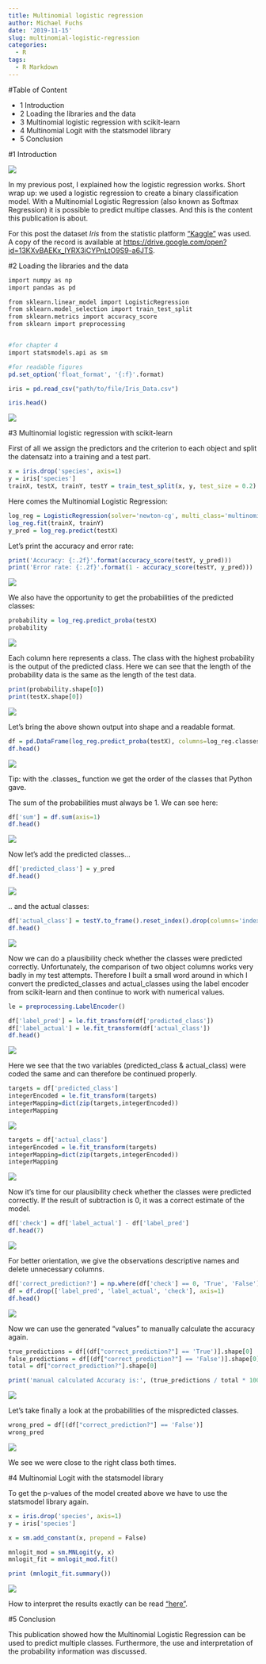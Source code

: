 ```yaml
---
title: Multinomial logistic regression
author: Michael Fuchs
date: '2019-11-15'
slug: multinomial-logistic-regression
categories:
  - R
tags:
  - R Markdown
---
```


#Table of Content

+ 1 Introduction
+ 2 Loading the libraries and the data
+ 3 Multinomial logistic regression with scikit-learn
+ 4 Multinomial Logit with the statsmodel library
+ 5 Conclusion


#1 Introduction

![](/post/2019-11-15-multinomial-logistic-regression_files/p27s1.png)

In my previous post, I explained how the logistic regression works. Short wrap up: we used a logistic regression to create a binary classification model. With a Multinomial Logistic Regression (also known as Softmax Regression) it is possible to predict multipe classes. And this is the content this publication is about.


For this post the dataset *Iris* from the statistic platform ["Kaggle"](https://www.kaggle.com/c/santander-customer-satisfaction/data) was used. A copy of the record is available at <https://drive.google.com/open?id=13KXvBAEKx_IYRX3iCYPnLtO9S9-a6JTS>.




#2 Loading the libraries and the data


```r
import numpy as np
import pandas as pd

from sklearn.linear_model import LogisticRegression
from sklearn.model_selection import train_test_split
from sklearn.metrics import accuracy_score
from sklearn import preprocessing


#for chapter 4
import statsmodels.api as sm

#for readable figures
pd.set_option('float_format', '{:f}'.format)
```


```r
iris = pd.read_csv("path/to/file/Iris_Data.csv")
```


```r
iris.head()
```

![](/post/2019-11-15-multinomial-logistic-regression_files/p27p1.png)



#3 Multinomial logistic regression with scikit-learn

First of all we assign the predictors and the criterion to each object and split the datensatz into a training and a test part.


```r
x = iris.drop('species', axis=1)
y = iris['species']
trainX, testX, trainY, testY = train_test_split(x, y, test_size = 0.2)
```


Here comes the Multinomial Logistic Regression: 

```r
log_reg = LogisticRegression(solver='newton-cg', multi_class='multinomial')
log_reg.fit(trainX, trainY)
y_pred = log_reg.predict(testX)
```


Let's print the accuracy and error rate:

```r
print('Accuracy: {:.2f}'.format(accuracy_score(testY, y_pred)))
print('Error rate: {:.2f}'.format(1 - accuracy_score(testY, y_pred)))
```

![](/post/2019-11-15-multinomial-logistic-regression_files/p27p2.png)



We also have the opportunity to get the probabilities of the predicted classes:

```r
probability = log_reg.predict_proba(testX)
probability
```

![](/post/2019-11-15-multinomial-logistic-regression_files/p27p3.png)



Each column here represents a class. The class with the highest probability is the output of the predicted class. Here we can see that the length of the probability data is the same as the length of the test data.

```r
print(probability.shape[0])
print(testX.shape[0])
```

![](/post/2019-11-15-multinomial-logistic-regression_files/p27p4.png)

Let's bring the above shown output into shape and a readable format.

```r
df = pd.DataFrame(log_reg.predict_proba(testX), columns=log_reg.classes_)
df.head()
```

![](/post/2019-11-15-multinomial-logistic-regression_files/p27p5.png)


Tip: with the .classes_ function we get the order of the classes that Python gave.

The sum of the probabilities must always be 1. We can see here:


```r
df['sum'] = df.sum(axis=1)
df.head()
```

![](/post/2019-11-15-multinomial-logistic-regression_files/p27p6.png)

Now let's add the predicted classes...

```r
df['predicted_class'] = y_pred
df.head()
```

![](/post/2019-11-15-multinomial-logistic-regression_files/p27p7.png)

.. and the actual classes:


```r
df['actual_class'] = testY.to_frame().reset_index().drop(columns='index')
df.head()
```

![](/post/2019-11-15-multinomial-logistic-regression_files/p27p8.png)


Now we can do a plausibility check whether the classes were predicted correctly. Unfortunately, the comparison of two object columns works very badly in my test attempts. Therefore I built a small word around in which I convert the predicted_classes and actual_classes using the label encoder from scikit-learn and then continue to work with numerical values.


```r
le = preprocessing.LabelEncoder()

df['label_pred'] = le.fit_transform(df['predicted_class'])
df['label_actual'] = le.fit_transform(df['actual_class'])
df.head()
```

![](/post/2019-11-15-multinomial-logistic-regression_files/p27p9.png)

Here we see that the two variables (predicted_class & actual_class) were coded the same and can therefore be continued properly.

```r
targets = df['predicted_class']   
integerEncoded = le.fit_transform(targets)
integerMapping=dict(zip(targets,integerEncoded))
integerMapping
```

![](/post/2019-11-15-multinomial-logistic-regression_files/p27p10.png)

```r
targets = df['actual_class']   
integerEncoded = le.fit_transform(targets)
integerMapping=dict(zip(targets,integerEncoded))
integerMapping
```

![](/post/2019-11-15-multinomial-logistic-regression_files/p27p11.png)

Now it's time for our plausibility check whether the classes were predicted correctly. If the result of subtraction is 0, it was a correct estimate of the model.


```r
df['check'] = df['label_actual'] - df['label_pred']
df.head(7)
```

![](/post/2019-11-15-multinomial-logistic-regression_files/p27p12.png)

For better orientation, we give the observations descriptive names and delete unnecessary columns.

```r
df['correct_prediction?'] = np.where(df['check'] == 0, 'True', 'False')
df = df.drop(['label_pred', 'label_actual', 'check'], axis=1)
df.head()
```

![](/post/2019-11-15-multinomial-logistic-regression_files/p27p13.png)

Now we can use the generated "values" to manually calculate the accuracy again.

```r
true_predictions = df[(df["correct_prediction?"] == 'True')].shape[0]
false_predictions = df[(df["correct_prediction?"] == 'False')].shape[0]
total = df["correct_prediction?"].shape[0]

print('manual calculated Accuracy is:', (true_predictions / total * 100))
```

![](/post/2019-11-15-multinomial-logistic-regression_files/p27p14.png)


Let’s take finally a look at the probabilities of the mispredicted classes.


```r
wrong_pred = df[(df["correct_prediction?"] == 'False')]
wrong_pred
```

![](/post/2019-11-15-multinomial-logistic-regression_files/p27p15.png)

We see we were close to the right class both times.



#4 Multinomial Logit with the statsmodel library

To get the p-values of the model created above we have to use the statsmodel library again.

```r
x = iris.drop('species', axis=1)
y = iris['species']
```

```r
x = sm.add_constant(x, prepend = False)

mnlogit_mod = sm.MNLogit(y, x)
mnlogit_fit = mnlogit_mod.fit()

print (mnlogit_fit.summary())
```

![](/post/2019-11-15-multinomial-logistic-regression_files/p27p16.png)

How to interpret the results exactly can be read ["here"](https://www.statsmodels.org/stable/generated/statsmodels.discrete.discrete_model.MNLogit.html).


#5 Conclusion


This publication showed how the Multinomial Logistic Regression can be used to predict multiple classes. Furthermore, the use and interpretation of the probability information was discussed.






